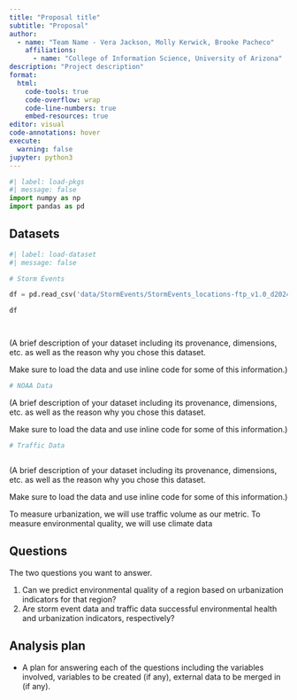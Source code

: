 ```yaml
---
title: "Proposal title"
subtitle: "Proposal"
author: 
  - name: "Team Name - Vera Jackson, Molly Kerwick, Brooke Pacheco"
    affiliations:
      - name: "College of Information Science, University of Arizona"
description: "Project description"
format:
  html:
    code-tools: true
    code-overflow: wrap
    code-line-numbers: true
    embed-resources: true
editor: visual
code-annotations: hover
execute:
  warning: false
jupyter: python3
---
```


```python
#| label: load-pkgs
#| message: false
import numpy as np
import pandas as pd
```

## Datasets

```python
#| label: load-dataset
#| message: false

# Storm Events

df = pd.read_csv('data/StormEvents/StormEvents_locations-ftp_v1.0_d2024_c20250731.csv')

df




```

(A brief description of your dataset including its provenance, dimensions, etc. as well as the reason why you chose this dataset.

Make sure to load the data and use inline code for some of this information.)





```python

# NOAA Data

```

(A brief description of your dataset including its provenance, dimensions, etc. as well as the reason why you chose this dataset.

Make sure to load the data and use inline code for some of this information.)





```python

# Traffic Data



```

(A brief description of your dataset including its provenance, dimensions, etc. as well as the reason why you chose this dataset.

Make sure to load the data and use inline code for some of this information.)





To measure urbanization, we will use traffic volume as our metric.
To measure environmental quality, we will use climate data 



## Questions

The two questions you want to answer.

1. Can we predict environmental quality of a region based on urbanization indicators for that region?
2. Are storm event data and traffic data successful environmental health and urbanization indicators, respectively?

## Analysis plan

-   A plan for answering each of the questions including the variables involved, variables to be created (if any), external data to be merged in (if any).
